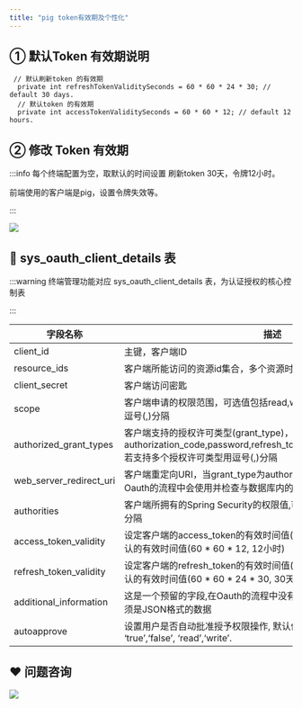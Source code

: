 ```yaml
---
title: "pig token有效期及个性化"
---
```


## ① 默认Token 有效期说明


```plain
 // 默认刷新token 的有效期
  private int refreshTokenValiditySeconds = 60 * 60 * 24 * 30; // default 30 days.
  // 默认token 的有效期
  private int accessTokenValiditySeconds = 60 * 60 * 12; // default 12 hours.
```



## ② 修改 Token 有效期
:::info
每个终端配置为空，取默认的时间设置 刷新token 30天，令牌12小时。

前端使用的客户端是pig，设置令牌失效等。

:::

![](https://cdn.nlark.com/yuque/0/2020/png/283679/1599314159653-f0977281-a56c-4ddf-bd2f-001db5f387b6.png)



## 🌋 sys_oauth_client_details 表
:::warning
终端管理功能对应 sys_oauth_client_details 表，为认证授权的核心控制表

:::

| 字段名称 | 描述 |
| --- | --- |
| client_id	 | 主键，客户端ID |
| resource_ids | 客户端所能访问的资源id集合，多个资源时用逗号(,)分隔 |
| client_secret | 客户端访问密匙 |
| scope | 客户端申请的权限范围，可选值包括read,write,trust;若有多个权限范围用逗号(,)分隔 |
| authorized_grant_types | 客户端支持的授权许可类型(grant_type)，可选值包括authorization_code,password,refresh_token,implicit,client_credentials,若支持多个授权许可类型用逗号(,)分隔 |
| web_server_redirect_uri | 客户端重定向URI，当grant_type为authorization_code或implicit时, 在Oauth的流程中会使用并检查与数据库内的redirect_uri是否一致 |
| authorities | 客户端所拥有的Spring Security的权限值,可选, 若有多个权限值,用逗号(,)分隔 |
| access_token_validity | 设定客户端的access_token的有效时间值(单位:秒)，若不设定值则使用默认的有效时间值(60 * 60 * 12, 12小时) |
| refresh_token_validity | 设定客户端的refresh_token的有效时间值(单位:秒)，若不设定值则使用默认的有效时间值(60 * 60 * 24 * 30, 30天) |
| additional_information | 这是一个预留的字段,在Oauth的流程中没有实际的使用,可选,但若设置值,必须是JSON格式的数据 |
| autoapprove | 设置用户是否自动批准授予权限操作, 默认值为 ‘false’, 可选值包括 ‘true’,‘false’, ‘read’,‘write’. |


## ❤  问题咨询
![](https://cdn.nlark.com/yuque/0/2022/gif/283679/1662563973685-c22e9831-db66-42b5-973f-886d25d1e0e7.gif)

